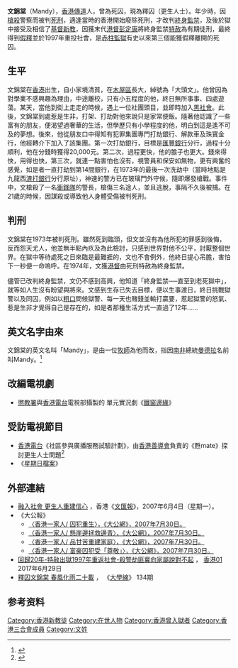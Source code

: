 {{POV |time=2008-07-01T12:27:57+00:00 }}
{{不是|歐錦棠|崔錦棠}}
'''文錦棠'''（Mandy），[[香港|香港]][[傳教士|傳道]]人，曾為死囚，現為釋囚（更生人士）。年少時，因[[槍殺|槍殺]]警察而被判[[死刑|死刑]]，適逢當時的香港開始廢除死刑，才改判[[終身監禁|終身監禁]]，及後於獄中接受及相信了[[基督新教|基督新教]]，因獲末代[[港督|港督]][[彭定康|彭定康]]將終身監禁[[特赦|特赦]]為有期徒刑，最終得到[[假釋|假釋]]並於1997年重投社會，是[[赤柱監獄|赤柱監獄]]有史以來第三個能獲假釋離開的死囚。

==生平==
文錦棠在[[香港|香港]]出生，自小家境清貧，在[[寮屋|木屋區]]長大，綽號為「大頭文」。他曾因為對學業不感興趣為理由，中途離校，只有小五程度的他，終日無所事事、四處遊蕩。某天，當他到街上走走的時候，遇上一位社團頭目，並即時加入[[黑社會|黑社會]]。此後，文錦棠到處惹是生非，打架、打劫對他來說只是家常便飯。隨著他認識了一些富有的朋友，便渴望過奢華的生活，但學歷只有小學程度的他，明白到這是遙不可及的夢想。後來，他從朋友口中得知有犯罪集團專門打劫銀行、解款車及珠寶金行，他經轉介下加入了該集團。第一次打劫銀行，目標是[[匯豐銀行|匯豐銀行]]分行，過程十分順利，他在分錢時獲得20,000元。第二次，過程更快，他的膽子也更大。錢來得快，用得也快，第三次，就連一點害怕也沒有，視警員和保安如無物，更有興奮的感覺，如是者一直打劫到第14間銀行，在1973年的最後一次洗劫中（當時地點是九龍西[[渣打銀行|渣打銀行]]分行原址），神速的警方已在玻璃門外守候，隨即爆發槍戰。事件中，文槍殺了一名[[衝鋒隊_(香港)|衝鋒隊]]的警長，槍傷三名途人，並且逃脫，事隔不久後被捕。在21歲的時候，因謀殺或導致他人身體受傷被判死刑。

==判刑==
文錦棠在1973年被判死刑。雖然死到臨頭，但文並沒有為他所犯的罪感到後悔，反而怨天尤人，他並無半點內疚及為此檢討，只感到世界對他不公平，討厭整個世界。在獄中等待處死之日來臨是最難捱的，文也不會例外，他終日提心吊膽，害怕下一秒便一命嗚呼。在1974年，文獲[[港督|港督]]由死刑特赦為終身監禁。

儘管已改判終身監禁，文仍不感到高興，他知道「終身監禁──直至到老死獄中」，就等如人生沒有盼望與將來。文感到生存已失去目標，便以生事渡日，終日挑戰獄警以及同囚，例如以[[粗口|粗口]]問候獄警、每一天也賭錢並輸打贏要，惹起獄警的怒氣、惹是生非才覺得自己是存在的，如是者那種生活方式一直過了12年……

== 英文名字由來==
文錦棠的英文名叫「Mandy」，是由一位[[牧師|牧師]]為他而改，指因[[南非|南非]]總統[[曼德拉|曼德拉]]名前叫Mandy。<ref>{{cite web|url=https://www.hk01.com/熱爆話題/96010/回歸20年-特赦出獄1997年重返社會-殺警劫匪冀向家屬說對不起|title=特赦出獄1997年重返社會　殺警劫匪冀向家屬說對不起|access-date=2021-12-20|archive-date=2021-08-04|archive-url=https://web.archive.org/web/20210804204140/https://www.hk01.com/%E7%86%B1%E7%88%86%E8%A9%B1%E9%A1%8C/96010/%E5%9B%9E%E6%AD%B820%E5%B9%B4-%E7%89%B9%E8%B5%A6%E5%87%BA%E7%8D%841997%E5%B9%B4%E9%87%8D%E8%BF%94%E7%A4%BE%E6%9C%83-%E6%AE%BA%E8%AD%A6%E5%8A%AB%E5%8C%AA%E5%86%80%E5%90%91%E5%AE%B6%E5%B1%AC%E8%AA%AA%E5%B0%8D%E4%B8%8D%E8%B5%B7|dead-url=no}}</ref>

== 改編電視劇 ==
* [[懲教署|懲教署]]與[[香港電台|香港電台]]電視部攝製的 單元實況劇《[[鐵窗邊緣|鐵窗邊緣]]》
== 受訪電視節目 ==
* [[香港電台|香港電台]]《社區參與廣播服務試驗計劃》，由[[香港善導會|香港善導會]]負責的《甦mate》探討更生人士問題<ref>{{cite web|url=https://hk.news.appledaily.com/local/daily/article/20131012/18460741|title=獲特赦假釋死囚 港台開咪救邊青|access-date=2019-03-04|archive-date=2019-08-12|archive-url=https://web.archive.org/web/20190812191907/https://hk.news.appledaily.com/local/daily/article/20131012/18460741|dead-url=no}}</ref>
* 《[[星期二檔案|星期日檔案]]》

==外部連結==
*[http://paper.wenweipo.com/2007/06/04/HK0706040041.htm 融入社會 更生人重建信心] {{Wayback|url=http://paper.wenweipo.com/2007/06/04/HK0706040041.htm |date=20190908142733 }}，香港《[[文汇报_(香港)|文匯報]]》，2007年6月4日（星期一）。
*《大公報》
**[https://web.archive.org/web/20091124084401/http://www.takungpao.com/news/07/07/30/GW-772790.htm 〈香港一家人/ 囚犯重生〉，《[[大公網|大公網]]》，2007年7月30日。]
**[https://web.archive.org/web/20080531031352/http://www.takungpao.com.hk/news/07/07/30/GW-772787.htm 〈香港一家人/ 懸崖邊拯救邊青〉，《大公網》，2007年7月30日。]
**[https://web.archive.org/web/20080604080744/http://www.takungpao.com.hk/news/07/07/30/GW-772788.htm 〈香港一家人/ 品甘苦重建家庭〉，《大公網》，2007年7月30日。]
**[http://www.takungpao.com/news/07/07/30/GW-772789.htm 〈香港一家人/ 富豪囚犯受「尊敬」〉，《大公網》，2007年7月30日。]{{dead link|date=2018年3月 |bot=InternetArchiveBot |fix-attempted=yes }}
*[https://www.hk01.com/熱爆話題/96010/回歸20年-特赦出獄1997年重返社會-殺警劫匪冀向家屬說對不起 回歸20年-特赦出獄1997年重返社會-殺警劫匪冀向家屬說對不起] {{Wayback|url=https://www.hk01.com/%E7%86%B1%E7%88%86%E8%A9%B1%E9%A1%8C/96010/%E5%9B%9E%E6%AD%B820%E5%B9%B4-%E7%89%B9%E8%B5%A6%E5%87%BA%E7%8D%841997%E5%B9%B4%E9%87%8D%E8%BF%94%E7%A4%BE%E6%9C%83-%E6%AE%BA%E8%AD%A6%E5%8A%AB%E5%8C%AA%E5%86%80%E5%90%91%E5%AE%B6%E5%B1%AC%E8%AA%AA%E5%B0%8D%E4%B8%8D%E8%B5%B7 |date=20210804204140 }} ， [[香港01|香港01]] 2017年6月29日
*[http://ubeat.com.cuhk.edu.hk/134_people/ 釋囚文錦棠 春風化雨二十載] {{Wayback|url=http://ubeat.com.cuhk.edu.hk/134_people/ |date=20200810081349 }}， 《[[大學線月刊|大學線]]》 134期

==参考资料==
{{Authority control}}
{{DEFAULTSORT:W}}
[[Category:香港新教徒|Category:香港新教徒]]
[[Category:在世人物|Category:在世人物]]
[[Category:香港曾入獄者|Category:香港曾入獄者]]
[[Category:香港三合會成員|Category:香港三合會成員]]
[[Category:文姓|Category:文姓]]
